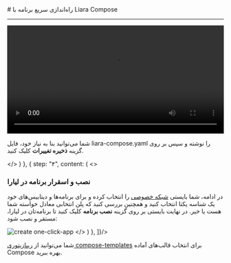 

<Layout>

<Head>
<meta property="og:title" content="مستندات خدمات رایانش ابری لیارا" />
<meta property="og:description" content="مستندات مربوط به راه‌اندازی سریع برنامه با Liara Compose و آشنایی با تمام فیلد‌های آن" />
<meta property="og:image" content="https://files.liara.ir/liara/logos/liara-poster.jpg" />
<title>مستندات راه‌اندازی سریع با Liara Compose - لیارا</title>
</Head>
# راه‌اندازی سریع برنامه با Liara Compose
<hr className="mb-2" />

  <div className="h-2" />
  <video
  src="https://files.liara.ir/liara/compose/liara-compose.mp4"
  controls="controls"
  className="block w-full"
  width="100%"
  />
  <br />


برای راه‌اندازی برنامه‌های خود با استفاده از Liara Compose کافیست تا گام‌های زیر را طی کنید:
<Step  steps={[
{
  step: "۱",
  content: (
  <>
    <h3>ورود به حساب کاربری</h3>   
    <p>وارد <Link className="text-[#2196f3] " href="https://console.liara.ir">کنسول لیارا</Link> شوید و با وارد کردن ایمیل یا شماره همراه ثبت شده، به اکانت خود در لیارا، لاگین کنید.</p>
  </>
  )
  },
  {
  step: "۲",
  content: (
  <>
    <h3>ساخت برنامه آماده جدید</h3>
    <p>
        پس از ورود به پنل کاربری، وارد منوی <b>برنامه‌های آماده</b> شوید و سپس بر روی گزینه <b><a href="https://console.liara.ir/one-click-apps/custom" className="text-[#2196f3]">Liara Compose</a></b> کلیک کنید تا وارد صفحه جدید شوید؛
        در صفحه جدید باز شده یک ویرایشگر به شما نمایش داده می‌شود که می‌توانید درون آن، فایل Liara Compose خود را بنویسید.
    </p>
  </>
  )
  },
  {
  step: "۳",
  content: (
  <>
    <h3>شخصی سازی فایل Liara Compose</h3>
    <p>
        قالب کلی فایل  
       <Important>liara-compose.yaml</Important> 
       به شکل زیر است: 
    </p>

    <div className="h-2" />
    <div dir='ltr'>
        <Highlight className="yaml">
            {`# liara-compose.yaml
apps: # لیست برنامه‌ها
  - id: "appid" # درج آیدی برای برنامه مدنظرتان
    name: "MyAppName" # درج نام برای برنامه‌تان
    image: "yourImage:yourTag" # نام ایمیج موجود در داکرهاب به همراه تگ آن
    bundlePlanID: "standard" # انتخاب بسته امکانات برنامه
    planID: "small-g2" # انتخاب منابع سخت‌افزاری برنامه
    disks: # تعریف دیسک‌های برنامه
      - name: "DiskName"
        mountTo: "/path/to/dir"
        size: 10 
        maxSize: 0.2 # اندازه نهایی دیسک
    port: 3000 # پورتی که در آن برنامه به درخواست کاربران گوش می‌کند.
    envs: # تعریف متغیرهای محیطی برنامه
      KEY_NAME: "VALUE"
      APP_PASSWORD: "$RANDOM_STRING" # یک رشته شامل کاراکترهای رندوم 
      APP_URL: "https://$APP_NAME.liara.run" # تعیین آدرس پروژه
      APP_DB: "DB://$DB_main_USER:$DB_main_PASSWORD@$DB_main_HOST:$DB_main_PORT/ # اتصال برنامه به دیتابیس

databases: # تعریف دیتابیس
  - type: "DB" # تعیین نوع دیتابیس
    id: "main" # تعیین آیدی دیتابیس
    version: "7.0.5" # تعیین نسخه دیتابیس
    bundlePlanID: "standard" # تعیین بسته امکانات دیتابیس
    planID: "small-g2" # تعیین منابع سخت‌افزاری دیتابیس`}
        </Highlight>
    </div>
    <div className="h-2" />
    <p>
    شما می‌توانید بنا به نیاز خود، فایل <Important>liara-compose.yaml</Important> را نوشته و سپس بر روی گزینه <b>ذخیره تغییرات</b> کلیک کنید.
    </p>
  </>
  )
  },
  {
  step: "۴",
  content: (
  <>
    <h3>نصب و اسقرار برنامه در لیارا</h3>
    <p>
        در ادامه، شما بایستی <a href="/paas/details/private-network/" className="text-[#2196f3]">شبکه خصوصی</a> را انتخاب کرده و برای برنامه‌ها و دیتابیس‌های خود یک شناسه یکتا انتخاب کنید و همچنین بررسی کنید که پلن انتخابی معادل خواسته شما هست یا خیر. 
        در نهایت بایستی بر روی گزینه <b>نصب برنامه</b> کلیک کنید تا برنامه‌تان در لیارا، مستقر و نصب شود:
    </p>
    <div className="h-3" />
    <img src="https://files.liara.ir/liara/docs/deploy-liara-compose.gif" alt="create one-click-app" />
  </>
  )
  },
]}/>
<div className="h-4" />
<Alert variant="success">
<p>
    شما می‌توانید از <a href="https://github.com/liara-cloud/compose-templates" className="text-[#2196f3]">ریپازیتوری compose-templates</a> برای انتخاب قالب‌های آماده Compose بهره ببرید.
</p>
</Alert>

</Layout>